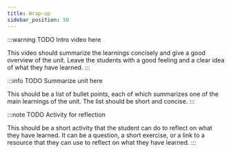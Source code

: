 ```yaml
---
title: Wrap-up
sidebar_position: 50
---
```


:::warning TODO
Intro video here

This video should summarize the learnings concisely and give a good overview of the unit. Leave the students with a good feeling and a clear idea of what they have learned.
:::

:::info TODO
Summarize unit here

This should be a list of bullet points, each of which summarizes one of the main learnings of the unit. The list should be short and concise.
:::

:::note TODO
Activity for reflection

This should be a short activity that the student can do to reflect on what they have learned. It can be a question, a short exercise, or a link to a resource that they can use to reflect on what they have learned.
:::